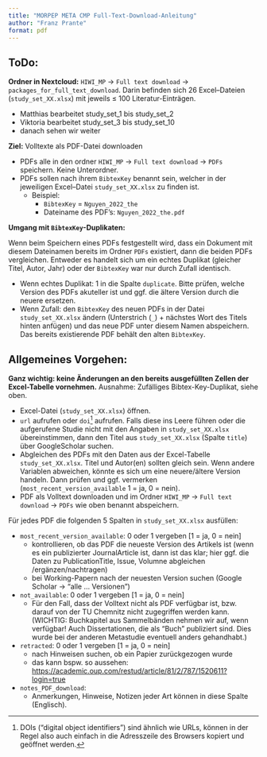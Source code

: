 ```yaml
---
title: "MORPEP META CMP Full-Text-Download-Anleitung"
author: "Franz Prante"
format: pdf
---
```


## ToDo:

__Ordner in Nextcloud:__ `HIWI_MP` -> `Full text download` -> `packages_for_full_text_download`. Darin befinden sich 26 Excel–Dateien (`study_set_XX.xlsx`) mit jeweils $\leq$ 100 Literatur-Einträgen.

- Matthias bearbeitet study_set_1 bis study_set_2
- Viktoria bearbeitet study_set_3 bis study_set_10
- danach sehen wir weiter

__Ziel:__ Volltexte als PDF-Datei downloaden

- PDFs alle in den ordner `HIWI_MP` -> `Full text download` -> `PDFs` speichern. Keine Unterordner.
- PDFs sollen nach ihrem `BibtexKey` benannt sein, welcher in der jeweiligen Excel–Datei `study_set_XX.xlsx` zu finden ist. 
  - Beispiel: 
    - `BibtexKey` = `Nguyen_2022_the`
    - Dateiname des PDF's: `Nguyen_2022_the.pdf`

__Umgang mit `BibtexKey`-Duplikaten:__ 

Wenn beim Speichern eines PDFs festgestellt wird, dass ein Dokument mit diesem Dateinamen bereits im Ordner `PDFs` existiert, dann die beiden PDFs vergleichen. Entweder es handelt sich um ein echtes Duplikat (gleicher Titel, Autor, Jahr) oder der `BibtexKey` war nur durch Zufall identisch.

- Wenn echtes Duplikat: 1 in die Spalte `duplicate`. Bitte prüfen, welche Version des PDFs akuteller ist und ggf. die ältere Version durch die neuere ersetzen.
- Wenn Zufall: den `BibtexKey` des neuen PDFs in der Datei `study_set_XX.xlsx` ändern (Unterstrich (`_`) + nächstes Wort des Titels hinten anfügen) und das neue PDF unter diesem Namen abspeichern. Das bereits existierende PDF behält den alten `BibtexKey`.

## Allgemeines Vorgehen:

__Ganz wichtig: keine Änderungen an den bereits ausgefüllten Zellen der Excel-Tabelle vornehmen.__ Ausnahme: Zufälliges Bibtex-Key-Duplikat, siehe oben.

- Excel-Datei (`study_set_XX.xlsx`) öffnen.
- `url` aufrufen oder `doi`^[DOIs ("digital object identifiers") sind ähnlich wie URLs, können in der Regel also auch einfach in die Adresszeile des Browsers kopiert und geöffnet werden.] aufrufen. Falls diese ins Leere führen oder die aufgerufene Studie nicht mit den Angaben in `study_set_XX.xlsx` übereinstimmen, dann den Titel aus `study_set_XX.xlsx` (Spalte `title`) über GoogleScholar suchen.
- Abgleichen des PDFs mit den Daten aus der Excel-Tabelle `study_set_XX.xlsx`. Titel und Autor(en) sollten gleich sein. Wenn andere Variablen abweichen, könnte es sich um eine neuere/ältere Version handeln. Dann prüfen und ggf. vermerken (`most_recent_version_available` 1 = ja, 0 = nein). 
- PDF als Volltext downloaden und im Ordner `HIWI_MP` -> `Full text download` -> `PDFs` wie oben benannt abspeichern.

Für jedes PDF die folgenden 5 Spalten in `study_set_XX.xlsx` ausfüllen:

- `most_recent_version_available`: 0 oder 1 vergeben [1 = ja, 0 = nein]
  - kontrollieren, ob das PDF die neueste Version des Artikels ist (wenn es ein publizierter JournalArticle ist, dann ist das klar; hier ggf. die Daten zu PublicationTitle, Issue, Volumne abgleichen /ergänzen/nachtragen)
  - bei Working-Papern nach der neuesten Version suchen (Google Scholar -> "alle ... Versionen")

- `not_available`: 0 oder 1 vergeben [1 = ja, 0 = nein]
  - Für den Fall, dass der Volltext nicht als PDF verfügbar ist, bzw. darauf von der TU Chemnitz nicht zugegriffen werden kann. (WICHTIG: Buchkapitel aus Sammelbänden nehmen wir auf, wenn verfügbar! Auch Dissertationen, die als "Buch" publiziert sind. Dies wurde bei der anderen Metastudie eventuell anders gehandhabt.)

- `retracted`: 0 oder 1 vergeben [1 = ja, 0 = nein]
  - nach Hinweisen suchen, ob ein Papier zurückgezogen wurde
  - das kann bspw. so aussehen: [https://academic.oup.com/restud/article/81/2/787/1520611?login=true](https://academic.oup.com/restud/article/81/2/787/1520611?login=true)

- `notes_PDF_download`:
  - Anmerkungen, Hinweise, Notizen jeder Art können in diese Spalte (Englisch).



